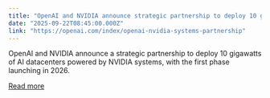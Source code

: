 ```yaml
---
title: "OpenAI and NVIDIA announce strategic partnership to deploy 10 gigawatts of NVIDIA systems"
date: "2025-09-22T08:45:00.000Z"
link: "https://openai.com/index/openai-nvidia-systems-partnership"
---
```


OpenAI and NVIDIA announce a strategic partnership to deploy 10 gigawatts of AI datacenters powered by NVIDIA systems, with the first phase launching in 2026.

[Read more](https://openai.com/index/openai-nvidia-systems-partnership)
